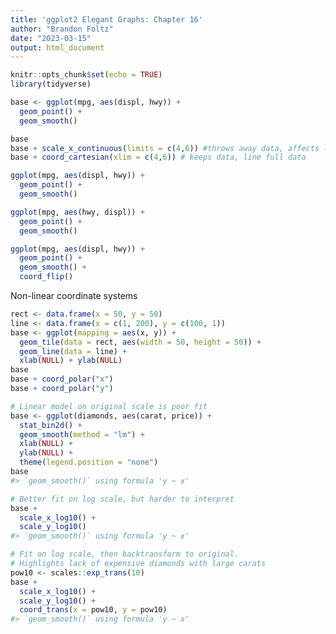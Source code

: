 ```yaml
---
title: 'ggplot2 Elegant Graphs: Chapter 16'
author: "Brandon Foltz"
date: "2023-03-15"
output: html_document
---
```


```r
knitr::opts_chunk$set(echo = TRUE)
library(tidyverse)
```
```r
base <- ggplot(mpg, aes(displ, hwy)) +
  geom_point() +
  geom_smooth()

base
base + scale_x_continuous(limits = c(4,6)) #throws away data, affects line
base + coord_cartesian(xlim = c(4,6)) # keeps data, line full data

```
```r
ggplot(mpg, aes(displ, hwy)) +
  geom_point() +
  geom_smooth()

ggplot(mpg, aes(hwy, displ)) +
  geom_point() +
  geom_smooth()

ggplot(mpg, aes(displ, hwy)) +
  geom_point() +
  geom_smooth() +
  coord_flip()
```

Non-linear coordinate systems

```r
rect <- data.frame(x = 50, y = 50)
line <- data.frame(x = c(1, 200), y = c(100, 1))
base <- ggplot(mapping = aes(x, y)) + 
  geom_tile(data = rect, aes(width = 50, height = 50)) + 
  geom_line(data = line) + 
  xlab(NULL) + ylab(NULL)
base
base + coord_polar("x")
base + coord_polar("y")
```

```r
# Linear model on original scale is poor fit
base <- ggplot(diamonds, aes(carat, price)) + 
  stat_bin2d() + 
  geom_smooth(method = "lm") + 
  xlab(NULL) + 
  ylab(NULL) + 
  theme(legend.position = "none")
base
#> `geom_smooth()` using formula 'y ~ x'

# Better fit on log scale, but harder to interpret
base +
  scale_x_log10() + 
  scale_y_log10()
#> `geom_smooth()` using formula 'y ~ x'

# Fit on log scale, then backtransform to original.
# Highlights lack of expensive diamonds with large carats
pow10 <- scales::exp_trans(10)
base +
  scale_x_log10() + 
  scale_y_log10() + 
  coord_trans(x = pow10, y = pow10)
#> `geom_smooth()` using formula 'y ~ x'
```

